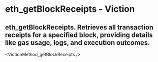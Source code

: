 # eth_getBlockReceipts - Viction

## eth_getBlockReceipts. Retrieves all transaction receipts for a specified block, providing details like gas usage, logs, and execution outcomes.


<VictionMethod_getBlockReceipts />
